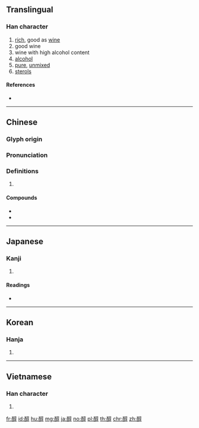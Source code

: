 {{character info/new}}
==Translingual==

===Han character===
{{Han char|rn=164|rad=酉|as=08|sn=15|four=10647|canj=MWYRD}}
# [[rich]], good as [[wine]]
# good wine
# wine with high alcohol content
# [[alcohol]]
# [[pure]], [[unmixed]]
# [[sterols]]

====References====
* {{Han ref|kx=1284.180|dkj=39901|dj=1784.120|hdz=63587.110|uh=9187|ud=37255|bh=BE4A|bd=48714}}

----

==Chinese==
{{zh-forms}}

===Glyph origin===
{{Han etym}}

===Pronunciation===
{{zh-pron
|m=chún
|c=seon4
|h=pfs=sùn
|md=
|mn=sûn
|w=
|mc=y
|oc=y
|cat=
}}

===Definitions===
{{zh-hanzi}}

# {{rfdef|lang=zh}}

====Compounds====
* {{zh-l|固醇}}
* {{zh-l|白藜蘆醇}}

----

==Japanese==

===Kanji===
{{ja-kanji|grade=|rs=酉08}}

# {{defn|lang=ja|sort=酉08}}

====Readings====
* {{ja-readings|on=[[しゅん]] (shun), [[じゅん]] (jun)|kun=[[もっぱら]] (moppara)|nanori=}}

----

==Korean==

===Hanja===
{{ko-hanja|hangeul=순|eumhun=|rv=sun|mr=sun|y=swun}}

# {{defn|lang=ko|sort=酉08}}

----

==Vietnamese==

===Han character===
{{vi-hantu|[[thuần]]|rs=酉08}}

# {{defn|lang=vi|sort=酉08}}

[[fr:醇]]
[[id:醇]]
[[hu:醇]]
[[mg:醇]]
[[ja:醇]]
[[no:醇]]
[[pl:醇]]
[[th:醇]]
[[chr:醇]]
[[zh:醇]]